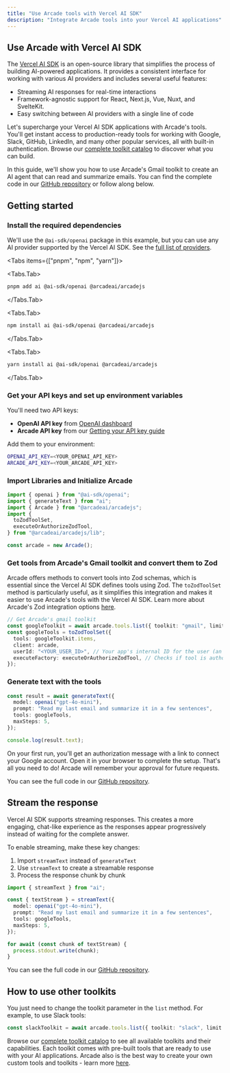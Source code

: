 ```yaml
---
title: "Use Arcade tools with Vercel AI SDK"
description: "Integrate Arcade tools into your Vercel AI applications"
---
```



## Use Arcade with Vercel AI SDK

The [Vercel AI SDK](https://sdk.vercel.ai/) is an open-source library that simplifies the process of building AI-powered applications. It provides a consistent interface for working with various AI providers and includes several useful features:

- Streaming AI responses for real-time interactions
- Framework-agnostic support for React, Next.js, Vue, Nuxt, and SvelteKit.
- Easy switching between AI providers with a single line of code

Let's supercharge your Vercel AI SDK applications with Arcade's tools. You'll get instant access to production-ready tools for working with Google, Slack, GitHub, LinkedIn, and many other popular services, all with built-in authentication. Browse our [complete toolkit catalog](/mcp-servers) to discover what you can build.

In this guide, we'll show you how to use Arcade's Gmail toolkit to create an AI agent that can read and summarize emails. You can find the complete code in our [GitHub repository](https://github.com/ArcadeAI/arcade-ai/tree/main/examples/ai-sdk) or follow along below.

## Getting started

<Steps>

### Install the required dependencies

We'll use the `@ai-sdk/openai` package in this example, but you can use any AI provider supported by the Vercel AI SDK. See the [full list of providers](https://ai-sdk.dev/docs/foundations/providers-and-models#ai-sdk-providers).

<Tabs items={["pnpm", "npm", "yarn"]}>

<Tabs.Tab>

```bash
pnpm add ai @ai-sdk/openai @arcadeai/arcadejs
```

</Tabs.Tab>

<Tabs.Tab>

```bash
npm install ai @ai-sdk/openai @arcadeai/arcadejs
```

</Tabs.Tab>

<Tabs.Tab>

```bash
yarn install ai @ai-sdk/openai @arcadeai/arcadejs
```

</Tabs.Tab>

</Tabs>

### Get your API keys and set up environment variables

You'll need two API keys:

- **OpenAI API key** from [OpenAI dashboard](https://platform.openai.com/api-keys)
- **Arcade API key** from our [Getting your API key guide](https://docs.arcade.dev/home/api-keys)

Add them to your environment:

```bash
OPENAI_API_KEY=<YOUR_OPENAI_API_KEY>
ARCADE_API_KEY=<YOUR_ARCADE_API_KEY>
```

### Import Libraries and Initialize Arcade

```ts
import { openai } from "@ai-sdk/openai";
import { generateText } from "ai";
import { Arcade } from "@arcadeai/arcadejs";
import {
  toZodToolSet,
  executeOrAuthorizeZodTool,
} from "@arcadeai/arcadejs/lib";

const arcade = new Arcade();
```

### Get tools from Arcade's Gmail toolkit and convert them to Zod

Arcade offers methods to convert tools into Zod schemas, which is essential since the Vercel AI SDK defines tools using Zod. The `toZodToolSet` method is particularly useful, as it simplifies this integration and makes it easier to use Arcade's tools with the Vercel AI SDK. Learn more about Arcade's Zod integration options [here](/home/use-tools/get-tool-definitions#get-zod-tool-definitions).

```ts
// Get Arcade's gmail toolkit
const googleToolkit = await arcade.tools.list({ toolkit: "gmail", limit: 30 });
const googleTools = toZodToolSet({
  tools: googleToolkit.items,
  client: arcade,
  userId: "<YOUR_USER_ID>", // Your app's internal ID for the user (an email, UUID, etc). It's used internally to identify your user in Arcade
  executeFactory: executeOrAuthorizeZodTool, // Checks if tool is authorized and executes it, or returns authorization URL if needed
});
```

### Generate text with the tools

```ts
const result = await generateText({
  model: openai("gpt-4o-mini"),
  prompt: "Read my last email and summarize it in a few sentences",
  tools: googleTools,
  maxSteps: 5,
});

console.log(result.text);
```

<Callout type="info">
On your first run, you'll get an authorization message with a link to connect your Google account. Open it in your browser to complete the setup. That's all you need to do! Arcade will remember your approval for future requests.
</Callout>
</Steps>

You can see the full code in our [GitHub repository](https://github.com/ArcadeAI/arcade-ai/blob/main/examples/ai-sdk/generateText.js).

## Stream the response

Vercel AI SDK supports streaming responses. This creates a more engaging, chat-like experience as the responses appear progressively instead of waiting for the complete answer.

To enable streaming, make these key changes:

1. Import `streamText` instead of `generateText`
2. Use `streamText` to create a streamable response
3. Process the response chunk by chunk

```ts
import { streamText } from "ai";

const { textStream } = streamText({
  model: openai("gpt-4o-mini"),
  prompt: "Read my last email and summarize it in a few sentences",
  tools: googleTools,
  maxSteps: 5,
});

for await (const chunk of textStream) {
  process.stdout.write(chunk);
}
```

You can see the full code in our [GitHub repository](https://github.com/ArcadeAI/arcade-ai/blob/main/examples/ai-sdk/index.js).

## How to use other toolkits

You just need to change the toolkit parameter in the `list` method. For example, to use Slack tools:

```ts
const slackToolkit = await arcade.tools.list({ toolkit: "slack", limit: 30 });
```

Browse our [complete toolkit catalog](https://docs.arcade.dev/toolkits) to see all available toolkits and their capabilities. Each toolkit comes with pre-built tools that are ready to use with your AI applications. Arcade also is the best way to create your own custom tools and toolkits - learn more [here](/home/build-tools/create-a-toolkit).
